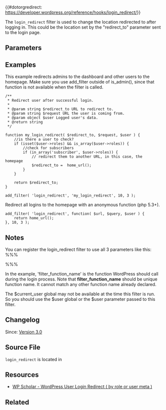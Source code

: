 {{#dotorgredirect: https://developer.wordpress.org/reference/hooks/login_redirect/}}


The <tt>login_redirect</tt> filter is used to change the location redirected to after logging in. This could be the location set by the "redirect_to" parameter sent to the login page.

== Parameters ==

{{Parameter|$redirect_to|string|The redirect destination URL.}}
{{Parameter|$requested_redirect_to|string|The requested redirect destination URL passed as a parameter.|optional}}
{{Parameter|$user|WP_User or WP_Error|WP_User object if login was successful, WP_Error object otherwise.|optional}}

== Examples ==

This example redirects admins to the dashboard and other users to the homepage. Make sure you use add_filter outside of is_admin(), since that function is not available when the filter is called.

<pre>
/**
 * Redirect user after successful login.
 *
 * @param string $redirect_to URL to redirect to.
 * @param string $request URL the user is coming from.
 * @param object $user Logged user's data.
 * @return string
 */

function my_login_redirect( $redirect_to, $request, $user ) {
    //is there a user to check?
    if (isset($user->roles) && is_array($user->roles)) {
        //check for subscribers
        if (in_array('subscriber', $user->roles)) {
            // redirect them to another URL, in this case, the homepage 
            $redirect_to =  home_url();
        }
    }

    return $redirect_to;
}

add_filter( 'login_redirect', 'my_login_redirect', 10, 3 );
</pre>

Redirect all logins to the homepage with an anonymous function (php 5.3+).

<pre>
add_filter( 'login_redirect', function( $url, $query, $user ) {
	return home_url();
}, 10, 3 );
</pre>

== Notes ==

You can register the login_redirect filter to use all 3 parameters like this:
%%%<?php add_filter( 'login_redirect', 'filter_function_name', 10, 3 ); ?>%%%

In the example, 'filter_function_name' is the function WordPress should call during the login process.  Note that '''filter_function_name''' should be unique function name. It cannot match any other function name already declared.

The $current_user global may not be available at the time this filter is run. So you should use the $user global or the $user parameter passed to this filter.

== Changelog ==

Since: [[Version 3.0]]

== Source File ==

<tt>login_redirect</tt> is located in {{Trac|wp-login.php}}

== Resources ==

* [http://wpscholar.com/blog/wordpress-user-login-redirect/ WP Scholar - WordPress User Login Redirect ( by role or user meta )]

== Related ==
{{User Link Filters}}